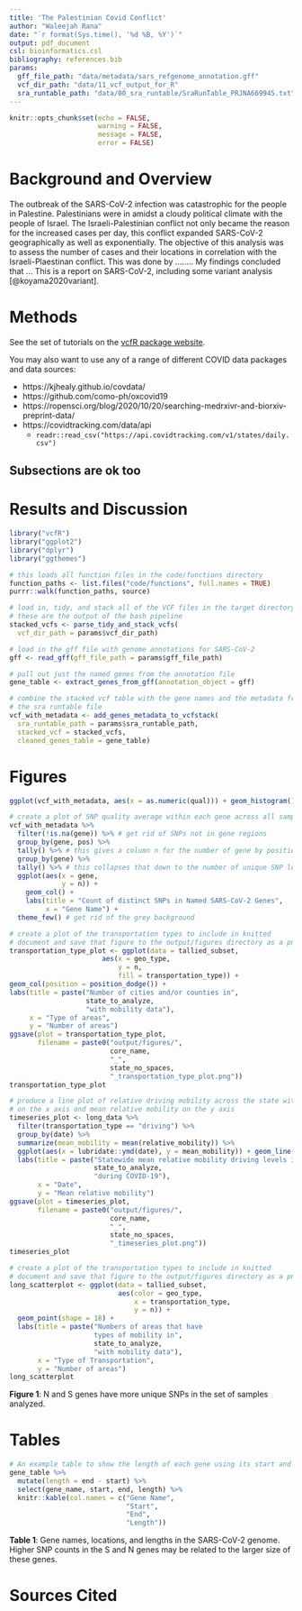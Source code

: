 ```yaml
---
title: 'The Palestinian Covid Conflict'
author: "Waleejah Rana"
date: "`r format(Sys.time(), '%d %B, %Y')`"
output: pdf_document
csl: bioinformatics.csl
bibliography: references.bib
params:
  gff_file_path: "data/metadata/sars_refgenome_annotation.gff"
  vcf_dir_path: "data/11_vcf_output_for_R"
  sra_runtable_path: "data/00_sra_runtable/SraRunTable_PRJNA669945.txt"
---
```


```r
knitr::opts_chunk$set(echo = FALSE,
                      warning = FALSE,
                      message = FALSE,
                      error = FALSE)
```

# Background and Overview


The outbreak of the SARS-CoV-2 infection was catastrophic for the people in Palestine. Palestinians were in amidst a cloudy political climate with the people of Israel. The Israeli-Palestinian conflict not only became the reason for the increased cases per day, this conflict expanded SARS-CoV-2 geographically as well as exponentially. The objective of this analysis was to assess the number of cases and their locations in correlation with the Israeli-Plaestinan conflict. This was done by …….. My findings concluded that …
This is a report on SARS-CoV-2, including some variant analysis [@koyama2020variant].

# Methods

See the set of tutorials on the [vcfR package website](https://knausb.github.io/vcfR_documentation/index.html).

You may also want to use any of a range of different COVID data packages and data sources:

* https://kjhealy.github.io/covdata/
* https://github.com/como-ph/oxcovid19
* https://ropensci.org/blog/2020/10/20/searching-medrxivr-and-biorxiv-preprint-data/
* https://covidtracking.com/data/api
  * `readr::read_csv("https://api.covidtracking.com/v1/states/daily.csv")`

## Subsections are ok too

# Results and Discussion

```r
library("vcfR")
library("ggplot2")
library("dplyr")
library("ggthemes")

# this loads all function files in the code/functions directory
function_paths <- list.files("code/functions", full.names = TRUE)
purrr::walk(function_paths, source)
```

```r
# load in, tidy, and stack all of the VCF files in the target directory
# these are the output of the bash pipeline
stacked_vcfs <- parse_tidy_and_stack_vcfs(
  vcf_dir_path = params$vcf_dir_path)

# load in the gff file with genome annotations for SARS-CoV-2
gff <- read_gff(gff_file_path = params$gff_file_path)

# pull out just the named genes from the annotation file
gene_table <- extract_genes_from_gff(annotation_object = gff)

# combine the stacked vcf table with the gene names and the metadata from
# the sra runtable file
vcf_with_metadata <- add_genes_metadata_to_vcfstack(
  sra_runtable_path = params$sra_runtable_path,
  stacked_vcf = stacked_vcfs,
  cleaned_genes_table = gene_table)
```

# Figures

```r
ggplot(vcf_with_metadata, aes(x = as.numeric(qual))) + geom_histogram()
```


```r
# create a plot of SNP quality average within each gene across all samples
vcf_with_metadata %>%
  filter(!is.na(gene)) %>% # get rid of SNPs not in gene regions
  group_by(gene, pos) %>%
  tally() %>% # this gives a column n for the number of gene by position
  group_by(gene) %>%
  tally() %>% # this collapses that down to the number of unique SNP locations
  ggplot(aes(x = gene,
             y = n)) +
    geom_col() +
    labs(title = "Count of distinct SNPs in Named SARS-CoV-2 Genes",
         x = "Gene Name") +
  theme_few() # get rid of the grey background
```

```r
# create a plot of the transportation types to include in knitted
# document and save that figure to the output/figures directory as a png
transportation_type_plot <- ggplot(data = tallied_subset,
                       aes(x = geo_type,
                           y = n,
                           fill = transportation_type)) +
geom_col(position = position_dodge()) +
labs(title = paste("Number of cities and/or counties in",
                   state_to_analyze,
                   "with mobility data"),
     x = "Type of areas",
     y = "Number of areas")
ggsave(plot = transportation_type_plot,
       filename = paste0("output/figures/",
                         core_name,
                         "_",
                         state_no_spaces,
                         "_transportation_type_plot.png"))
transportation_type_plot
```


```r
# produce a line plot of relative driving mobility across the state with date
# on the x axis and mean relative mobility on the y axis
timeseries_plot <- long_data %>%
  filter(transportation_type == "driving") %>%
  group_by(date) %>%
  summarize(mean_mobility = mean(relative_mobility)) %>%
  ggplot(aes(x = lubridate::ymd(date), y = mean_mobility)) + geom_line() +
  labs(title = paste("Statewide mean relative mobility driving levels in",
                     state_to_analyze,
                     "during COVID-19"),
       x = "Date",
       y = "Mean relative mobility")
ggsave(plot = timeseries_plot,
       filename = paste0("output/figures/",
                         core_name,
                         "_",
                         state_no_spaces,
                         "_timeseries_plot.png"))
timeseries_plot
```

```r
# create a plot of the transportation types to include in knitted
# document and save that figure to the output/figures directory as a png
long_scatterplot <- ggplot(data = tallied_subset,
                           aes(color = geo_type,
                               x = transportation_type,
                               y = n)) +
  geom_point(shape = 18) +
  labs(title = paste("Numbers of areas that have 
                     types of mobility in",
                     state_to_analyze,
                     "with mobility data"),
       x = "Type of Transportation",
       y = "Number of areas")
long_scatterplot
```




**Figure 1**: N and S genes have more unique SNPs in the set of samples analyzed.

# Tables

```r
# An example table to show the length of each gene using its start and end
gene_table %>%
  mutate(length = end - start) %>%
  select(gene_name, start, end, length) %>%
  knitr::kable(col.names = c("Gene Name",
                             "Start",
                             "End",
                             "Length"))
```

**Table 1**: Gene names, locations, and lengths in the SARS-CoV-2 genome. Higher SNP counts in the S and N genes may be related to the larger size of these genes.

# Sources Cited
